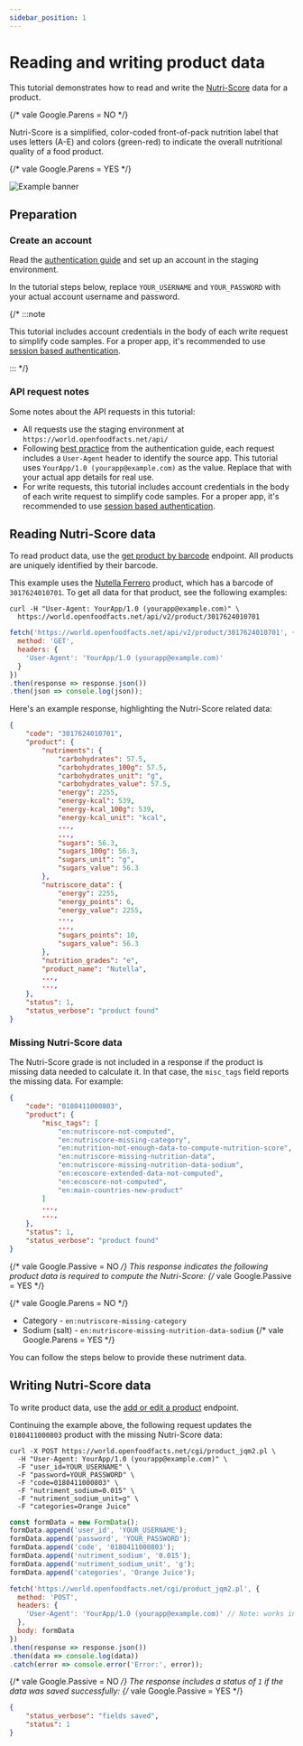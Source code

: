```yaml
---
sidebar_position: 1
---
```



# Reading and writing product data

This tutorial demonstrates how to read and write the [Nutri-Score](https://world.openfoodfacts.org/nutriscore) data for a product.

{/* vale Google.Parens = NO */}

Nutri-Score is a simplified, color-coded front-of-pack nutrition label that uses letters (A-E) and colors (green-red) to indicate the overall nutritional quality of a food product.

{/* vale Google.Parens = YES */}

![Example banner](/img/nutriscore-a.png)

## Preparation

### Create an account

Read the [authentication guide](/docs/api-guide/authentication) and set up an account in the staging environment.

In the tutorial steps below, replace `YOUR_USERNAME` and `YOUR_PASSWORD` with your actual account username and password.

{/* :::note

This tutorial includes account credentials in the body of each write request to simplify code samples. For a proper app, it's recommended to use [session based authentication](http://localhost:3000/docs-demo/docs/api-guide/authentication#session-authentication-preferred).

::: */}

### API request notes

Some notes about the API requests in this tutorial:

- All requests use the staging environment at `https://world.openfoodfacts.net/api/`
- Following [best practice](/docs/api-guide/authentication#identify-your-app) from the authentication guide, each request includes a `User-Agent` header to identify the source app. This tutorial uses `YourApp/1.0 (yourapp@example.com)` as the value. Replace that with your actual app details for real use.
- For write requests, this tutorial includes account credentials in the body of each write request to simplify code samples. For a proper app, it's recommended to use [session based authentication](http://localhost:3000/docs-demo/docs/api-guide/authentication#session-authentication-preferred).


## Reading Nutri-Score data

To read product data, use the [get product by barcode](/docs/api-v2/get-product-by-barcode) endpoint. All products are uniquely identified by their barcode.

This example uses the [Nutella Ferrero](https://world.openfoodfacts.net/product/3017624010701/nutella) product, which has a barcode of `3017624010701`. To get all data for that product, see the following examples:

<Tabs>
<TabItem value="py" label="curl">

```curl
curl -H "User-Agent: YourApp/1.0 (yourapp@example.com)" \
  https://world.openfoodfacts.net/api/v2/product/3017624010701
```

</TabItem>
<TabItem value="js" label="JavaScript">

```js
fetch('https://world.openfoodfacts.net/api/v2/product/3017624010701', {
  method: 'GET',
  headers: {
    'User-Agent': 'YourApp/1.0 (yourapp@example.com)'
  }
})
.then(response => response.json())
.then(json => console.log(json));
```

</TabItem>
</Tabs>

Here's an example response, highlighting the Nutri-Score related data:

```json
{
    "code": "3017624010701",
    "product": {
        "nutriments": {
            "carbohydrates": 57.5,
            "carbohydrates_100g": 57.5,
            "carbohydrates_unit": "g",
            "carbohydrates_value": 57.5,
            "energy": 2255,
            "energy-kcal": 539,
            "energy-kcal_100g": 539,
            "energy-kcal_unit": "kcal",
            ...,
            ...,
            "sugars": 56.3,
            "sugars_100g": 56.3,
            "sugars_unit": "g",
            "sugars_value": 56.3
        },
        "nutriscore_data": {
            "energy": 2255,
            "energy_points": 6,
            "energy_value": 2255,
            ...,
            ...,
            "sugars_points": 10,
            "sugars_value": 56.3
        },
        "nutrition_grades": "e",
        "product_name": "Nutella",
        ...,
        ...,
    },
    "status": 1,
    "status_verbose": "product found"
}
```

### Missing Nutri-Score data

The Nutri-Score grade is not included in a response if the product is missing data needed to calculate it. In that case, the `misc_tags` field reports the missing data. For example:

```json
{
    "code": "0180411000803",
    "product": {
        "misc_tags": [
            "en:nutriscore-not-computed",
            "en:nutriscore-missing-category",
            "en:nutrition-not-enough-data-to-compute-nutrition-score",
            "en:nutriscore-missing-nutrition-data",
            "en:nutriscore-missing-nutrition-data-sodium",
            "en:ecoscore-extended-data-not-computed",
            "en:ecoscore-not-computed",
            "en:main-countries-new-product"
        ]
        ...,
        ...,
    },
    "status": 1,
    "status_verbose": "product found"
}
```

{/* vale Google.Passive = NO */}
This response indicates the following product data is required to compute the Nutri-Score:
{/* vale Google.Passive = YES */}

{/* vale Google.Parens = NO */}
- Category - `en:nutriscore-missing-category`
- Sodium (salt) - `en:nutriscore-missing-nutrition-data-sodium`
{/* vale Google.Parens = YES */}

You can follow the steps below to provide these nutriment data.

## Writing Nutri-Score data

To write product data, use the [add or edit a product](/docs/api-v2/get-cgi-product-image-upload-pl) endpoint.

Continuing the example above, the following request updates the `0180411000803` product with the missing Nutri-Score data:

<Tabs>
<TabItem value="py" label="curl">

```curl
curl -X POST https://world.openfoodfacts.net/cgi/product_jqm2.pl \
  -H "User-Agent: YourApp/1.0 (yourapp@example.com)" \
  -F "user_id=YOUR_USERNAME" \
  -F "password=YOUR_PASSWORD" \
  -F "code=0180411000803" \
  -F "nutriment_sodium=0.015" \
  -F "nutriment_sodium_unit=g" \
  -F "categories=Orange Juice"
```

</TabItem>
<TabItem value="js" label="JavaScript">

```js
const formData = new FormData();
formData.append('user_id', 'YOUR_USERNAME');
formData.append('password', 'YOUR_PASSWORD');
formData.append('code', '0180411000803');
formData.append('nutriment_sodium', '0.015');
formData.append('nutriment_sodium_unit', 'g');
formData.append('categories', 'Orange Juice');

fetch('https://world.openfoodfacts.net/cgi/product_jqm2.pl', {
  method: 'POST',
  headers: {
    'User-Agent': 'YourApp/1.0 (yourapp@example.com)' // Note: works in Node.js, not browsers
  },
  body: formData
})
.then(response => response.json())
.then(data => console.log(data))
.catch(error => console.error('Error:', error));
```

</TabItem>
</Tabs>

{/* vale Google.Passive = NO */}
The response includes a status of `1` if the data was saved successfully:
{/* vale Google.Passive = YES */}

```json
{
    "status_verbose": "fields saved",
    "status": 1
}
```


